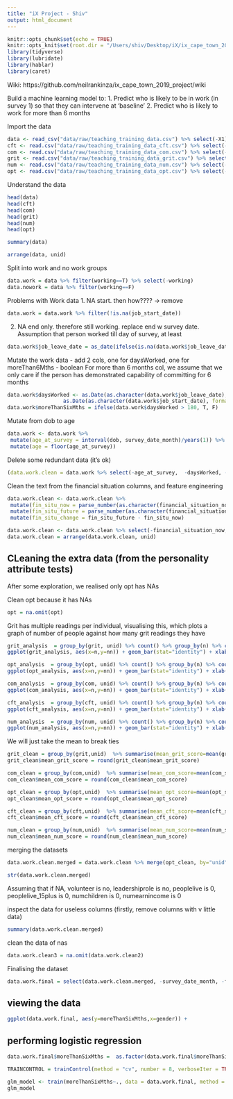 ```yaml
---
title: "iX Project - Shiv"
output: html_document
---
```


```r
knitr::opts_chunk$set(echo = TRUE)
knitr::opts_knit$set(root.dir = "/Users/shiv/Desktop/iX/ix_cape_town_2019_project")
library(tidyverse)
library(lubridate)
library(hablar)
library(caret)

```

Wiki: https://github.com/neilrankinza/ix_cape_town_2019_project/wiki

Build a machine learning model to:
1. Predict who is likely to be in work (in survey 1) so that they can intervene at ‘baseline’
2. Predict who is likely to work for more than 6 months

Import the data
```r
data <- read_csv("data/raw/teaching_training_data.csv") %>% select(-X1)
cft <- read.csv("data/raw/teaching_training_data_cft.csv") %>% select(-X)
com <- read.csv("data/raw/teaching_training_data_com.csv") %>% select(-X)
grit <- read.csv("data/raw/teaching_training_data_grit.csv") %>% select(-X)
num <- read.csv("data/raw/teaching_training_data_num.csv") %>% select(-X)
opt <- read.csv("data/raw/teaching_training_data_opt.csv") %>% select(-X)
```

Understand the data

```r
head(data)
head(cft)
head(com)
head(grit)
head(num)
head(opt)
```

```r
summary(data)
```


```r
arrange(data, unid)
```
Split into work and no work groups

```r
data.work = data %>% filter(working==T) %>% select(-working)
data.nowork = data %>% filter(working==F)
```

Problems with Work data
1. NA start. then how???? -> remove
```r
data.work = data.work %>% filter(!is.na(job_start_date))
```
2. NA end only. therefore still working. replace end w survey date. Assumption that person worked till day of survey, at least
```r
data.work$job_leave_date = as_date(ifelse(is.na(data.work$job_leave_date), data.work$survey_date_month, data.work$job_leave_date))
```


Mutate the work data - add 2 cols, one for daysWorked, one for moreThan6Mths - boolean
For more than 6 months col, we assume that we only care if the person has demonstrated capability of committing for 6 months
```r
data.work$daysWorked <- as.Date(as.character(data.work$job_leave_date), format="%Y-%m-%d")-
                  as.Date(as.character(data.work$job_start_date), format="%Y-%m-%d") + 1
data.work$moreThanSixMths = ifelse(data.work$daysWorked > 180, T, F)
```

Mutate from dob to age
```r
data.work <- data.work %>%
 mutate(age_at_survey = interval(dob, survey_date_month)/years(1)) %>%
 mutate(age = floor(age_at_survey))
```

Delete some redundant data (it's ok)
```r
(data.work.clean = data.work %>% select(-age_at_survey,  -daysWorked, -job_start_date ,-job_leave_date, -dob))
```

Clean the text from the financial situation columns, and feature  engineering

```r
data.work.clean <- data.work.clean %>%
 mutate(fin_situ_now = parse_number(as.character(financial_situation_now))) %>%
 mutate(fin_situ_future = parse_number(as.character(financial_situation_5years))) %>%
 mutate(fin_situ_change = fin_situ_future - fin_situ_now)

data.work.clean <- data.work.clean %>% select(-financial_situation_now, -financial_situation_5years)
data.work.clean = arrange(data.work.clean, unid)
```


## CLeaning the extra data (from the personality attribute tests)
After some exploration, we realised only opt has NAs

Clean opt because it has NAs
```r
opt = na.omit(opt)
```

Grit has multiple readings per individual, visualising this, which plots a graph of number of people against how many grit readings they have

```r
grit_analysis  = group_by(grit, unid) %>% count() %>% group_by(n) %>% count()
ggplot(grit_analysis, aes(x=n,y=nn)) + geom_bar(stat="identity") + xlab("Number of grit readings") + ylab("Number of people") + scale_x_continuous(breaks = round(seq(min(grit_analysis$n), max(grit_analysis$n), by =1),1))
```


```r
opt_analysis  = group_by(opt, unid) %>% count() %>% group_by(n) %>% count()
ggplot(opt_analysis, aes(x=n,y=nn)) + geom_bar(stat="identity") + xlab("Number of opt readings") + ylab("Number of people") + scale_x_continuous(breaks = round(seq(min(opt_analysis$n), max(opt_analysis$n), by =1),1)) 
```

```r
com_analysis  = group_by(com, unid) %>% count() %>% group_by(n) %>% count()
ggplot(com_analysis, aes(x=n,y=nn)) + geom_bar(stat="identity") + xlab("Number of com readings") + ylab("Number of people") + scale_x_continuous(breaks = round(seq(min(com_analysis$n), max(com_analysis$n), by =1),1))
```


```r
cft_analysis  = group_by(cft, unid) %>% count() %>% group_by(n) %>% count()
ggplot(cft_analysis, aes(x=n,y=nn)) + geom_bar(stat="identity") + xlab("Number of cft readings") + ylab("Number of people") + scale_x_continuous(breaks = round(seq(min(cft_analysis$n), max(cft_analysis$n), by =1),1))
```

```r
num_analysis  = group_by(num, unid) %>% count() %>% group_by(n) %>% count()
ggplot(num_analysis, aes(x=n,y=nn)) + geom_bar(stat="identity") + xlab("Number of num readings") + ylab("Number of people") + scale_x_continuous(breaks = round(seq(min(num_analysis$n), max(num_analysis$n), by =1),1))
```

We will just take the mean to break ties

```r
grit_clean = group_by(grit,unid)  %>% summarise(mean_grit_score=mean(grit_score))
grit_clean$mean_grit_score = round(grit_clean$mean_grit_score)

com_clean = group_by(com,unid)  %>% summarise(mean_com_score=mean(com_score))
com_clean$mean_com_score = round(com_clean$mean_com_score)

opt_clean = group_by(opt,unid)  %>% summarise(mean_opt_score=mean(opt_score))
opt_clean$mean_opt_score = round(opt_clean$mean_opt_score)

cft_clean = group_by(cft,unid)  %>% summarise(mean_cft_score=mean(cft_score))
cft_clean$mean_cft_score = round(cft_clean$mean_cft_score)

num_clean = group_by(num,unid)  %>% summarise(mean_num_score=mean(num_score))
num_clean$mean_num_score = round(num_clean$mean_num_score)
```


merging the datasets
```r
data.work.clean.merged = data.work.clean %>% merge(opt_clean, by="unid", all.x=T) %>% merge(num_clean, by="unid", all.x=T) %>% merge(grit_clean,by="unid", all.x=T) %>% merge(cft_clean, by="unid", all.x=T) %>% merge(com_clean, by="unid", all.x=T)

str(data.work.clean.merged)

```


Assuming that if NA, volunteer is no, leadershiprole is no, peoplelive is 0, peoplelive_15plus is 0, numchildren is 0, numearnincome is 0

inspect the data for useless columns (firstly, remove columns with v little data)

```r
summary(data.work.clean.merged)
```


clean the data of nas

```r
data.work.clean3 = na.omit(data.work.clean2)
```






Finalising the dataset
```r
data.work.final = select(data.work.clean.merged, -survey_date_month, -fin_situ_change,     -survey_num, -unid)

```
## viewing the data

```r
ggplot(data.work.final, aes(y=moreThanSixMths,x=gender)) + 
```



## performing logistic regression


```r
data.work.final$moreThanSixMths =  as.factor(data.work.final$moreThanSixMths)

TRAINCONTROL = trainControl(method = "cv", number = 8, verboseIter = TRUE)

glm_model <- train(moreThanSixMths~., data = data.work.final, method = "rpart", trControl = TRAINCONTROL)
glm_model

```

















